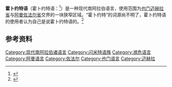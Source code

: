 {{Infobox language|name=霍卜约特语|states=[[也门|也门]][[迈赫拉省|迈赫拉省]]、[[阿曼|阿曼]][[佐法尔省|佐法尔省]]|speakers=200|date=1998-2001|ref=<ref>{{Cite web|title=Hobyót|url=https://www.ethnologue.com/language/HOH|accessdate=2020-10-01|work=Ethnologue|language=en|archive-date=2021-03-09|archive-url=https://web.archive.org/web/20210309143811/https://www.ethnologue.com/language/hoh|dead-url=no}}</ref>|familycolor=Afro-Asiatic|fam2=[[闪米特语族|闪米特语族]]|fam3=[[西闪米特语支|西闪米特语支]]|fam4={{le|南闪米特语支|South Semitic languages}}|fam5={{le|现代南阿拉伯诸语言|Modern South Arabian languages}}|iso3=hoh|map=[[File:Modern_South_Arabian_Languages.svg|center]]|glotto=hoby1242|glottorefname=Hobyot}}

'''霍卜约特语'''（霍卜约特语：{{lang|la|Hobyóot}}<ref>{{Cite book|url=http://repository.tufs.ac.jp/handle/10108/75502|publisher=Research Institute  for  Languages  and Cultures  of  Asia  and  Africa (ILCAA)|location=Tokyo, Japan|isbn=978-4-86337-129-3|oclc=844291409|author=中野暁雄|title=Hobyōt (Oman) Vocabulary with Example Texts|8=|year=2013|editor-last=Ratcliffe|editor-first=Robert|series=Asian and African Lexicon No. 55|pages=130, 274, 275|access-date=2021-03-31|archive-date=2021-04-22|archive-url=https://web.archive.org/web/20210422144220/http://repository.tufs.ac.jp/handle/10108/75502|dead-url=no}}</ref>）是一种现代南阿拉伯语言，使用范围为[[也门|也门]][[迈赫拉省|迈赫拉省]]与[[阿曼|阿曼]][[佐法尔省|佐法尔省]]交界的一块狭窄区域。“霍卜约特”的词源尚不明了，霍卜约特语的使用者认为自己是说霍卜约特语的{{le|迈赫拉人|Mehri people}}。<ref name=":0">{{Cite journal|title=Le Hobyot parlé au Yémen|author=|url=https://halshs.archives-ouvertes.fr/halshs-01179544|last=Simeone-Senelle|first=Marie-Claude|journal=|issue=|doi=|others=|year=2015|volume=|page=|language=fr|pmid=|access-date=2020-10-01|archive-date=2020-08-09|archive-url=https://web.archive.org/web/20200809120732/https://halshs.archives-ouvertes.fr/halshs-01179544|dead-url=no}}</ref>

== 参考资料 ==
<references />

[[Category:现代南阿拉伯诸语言|Category:现代南阿拉伯诸语言]]
[[Category:闪米特语族|Category:闪米特语族]]
[[Category:濒危语言|Category:濒危语言]]
[[Category:阿曼语言|Category:阿曼语言]]
[[Category:佐法尔|Category:佐法尔]]
[[Category:也门语言|Category:也门语言]]
[[Category:迈赫拉|Category:迈赫拉]]